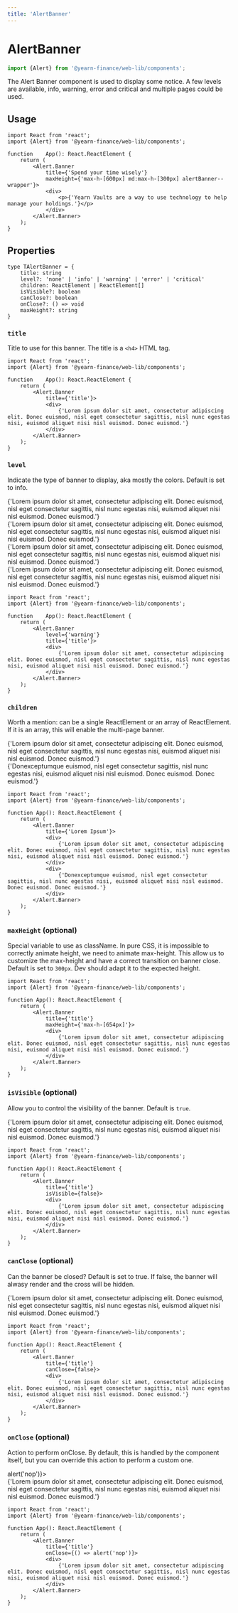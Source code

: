 ```yaml
---
title: 'AlertBanner'
---
```




# AlertBanner
```ts
import {Alert} from '@yearn-finance/web-lib/components';
```
<AlertBannerExample />

The Alert Banner component is used to display some notice. A few levels are available, info, warning, error and critical and multiple pages could be used.

## Usage
```tsx
import React from 'react';
import {Alert} from '@yearn-finance/web-lib/components';

function	App(): React.ReactElement {
	return (
		<Alert.Banner
			title={'Spend your time wisely'}
			maxHeight={'max-h-[600px] md:max-h-[300px] alertBanner--wrapper'}>
			<div>
				<p>{'Yearn Vaults are a way to use technology to help manage your holdings.'}</p>
			</div>
		</Alert.Banner>
	);
}
```

## Properties
```tsx
type TAlertBanner = {
	title: string
	level?: 'none' | 'info' | 'warning' | 'error' | 'critical'
	children: ReactElement | ReactElement[]
	isVisible?: boolean
	canClose?: boolean
	onClose?: () => void
	maxHeight?: string
}
```

### `title`
Title to use for this banner. The title is a `<h4>` HTML tag.
```tsx {8}
import React from 'react';
import {Alert} from '@yearn-finance/web-lib/components';

function	App(): React.ReactElement {
	return (
		<Alert.Banner
			title={'title'}>
			<div>
				{'Lorem ipsum dolor sit amet, consectetur adipiscing elit. Donec euismod, nisl eget consectetur sagittis, nisl nunc egestas nisi, euismod aliquet nisi nisl euismod. Donec euismod.'}
			</div>
		</Alert.Banner>
	);
}
```


### `level`
Indicate the type of banner to display, aka mostly the colors. Default is set to info.

<CodeExample>
	<div className="w-3/4 flex flex-col space-y-2">
		<Alert.Banner
			level={'info'}
			title={'title'}>
			<div>
				{'Lorem ipsum dolor sit amet, consectetur adipiscing elit. Donec euismod, nisl eget consectetur sagittis, nisl nunc egestas nisi, euismod aliquet nisi nisl euismod. Donec euismod.'}
			</div>
		</Alert.Banner>
		<Alert.Banner
			level={'warning'}
			title={'title'}>
			<div>
				{'Lorem ipsum dolor sit amet, consectetur adipiscing elit. Donec euismod, nisl eget consectetur sagittis, nisl nunc egestas nisi, euismod aliquet nisi nisl euismod. Donec euismod.'}
			</div>
		</Alert.Banner>
		<Alert.Banner
			level={'error'}
			title={'title'}>
			<div>
				{'Lorem ipsum dolor sit amet, consectetur adipiscing elit. Donec euismod, nisl eget consectetur sagittis, nisl nunc egestas nisi, euismod aliquet nisi nisl euismod. Donec euismod.'}
			</div>
		</Alert.Banner>
		<Alert.Banner
			level={'critical'}
			title={'title'}>
			<div>
				{'Lorem ipsum dolor sit amet, consectetur adipiscing elit. Donec euismod, nisl eget consectetur sagittis, nisl nunc egestas nisi, euismod aliquet nisi nisl euismod. Donec euismod.'}
			</div>
		</Alert.Banner>
	</div>
</CodeExample>

```tsx {7}
import React from 'react';
import {Alert} from '@yearn-finance/web-lib/components';

function	App(): React.ReactElement {
	return (
		<Alert.Banner
			level={'warning'}
			title={'title'}>
			<div>
				{'Lorem ipsum dolor sit amet, consectetur adipiscing elit. Donec euismod, nisl eget consectetur sagittis, nisl nunc egestas nisi, euismod aliquet nisi nisl euismod. Donec euismod.'}
			</div>
		</Alert.Banner>
	);
}
```

### `children`
Worth a mention: can be a single ReactElement or an array of ReactElement. If it is an array, this will enable the multi-page banner.

<CodeExample>
	<Alert.Banner
		title={'Lorem Ipsum'}>
		<div>
			{'Lorem ipsum dolor sit amet, consectetur adipiscing elit. Donec euismod, nisl eget consectetur sagittis, nisl nunc egestas nisi, euismod aliquet nisi nisl euismod. Donec euismod.'}
		</div>
		<div>
			{'Donexceptumque euismod, nisl eget consectetur sagittis, nisl nunc egestas nisi, euismod aliquet nisi nisl euismod. Donec euismod. Donec euismod.'}
		</div>
	</Alert.Banner>
</CodeExample>

```tsx {9-14}
import React from 'react';
import {Alert} from '@yearn-finance/web-lib/components';

function App(): React.ReactElement {
	return (
		<Alert.Banner
			title={'Lorem Ipsum'}>
			<div>
				{'Lorem ipsum dolor sit amet, consectetur adipiscing elit. Donec euismod, nisl eget consectetur sagittis, nisl nunc egestas nisi, euismod aliquet nisi nisl euismod. Donec euismod.'}
			</div>
			<div>
				{'Donexceptumque euismod, nisl eget consectetur sagittis, nisl nunc egestas nisi, euismod aliquet nisi nisl euismod. Donec euismod. Donec euismod.'}
			</div>
		</Alert.Banner>
	);
}
```

### `maxHeight` (optional)
Special variable to use as className. In pure CSS, it is impossible to correctly animate height, we need to animate max-height. This allow us to customize the max-height and have a correct transition on banner close. Default is set to `300px`. Dev should adapt it to the expected height.
```tsx {9}
import React from 'react';
import {Alert} from '@yearn-finance/web-lib/components';

function App(): React.ReactElement {
	return (
		<Alert.Banner
			title={'title'}
			maxHeight={'max-h-[654px]'}>
			<div>
				{'Lorem ipsum dolor sit amet, consectetur adipiscing elit. Donec euismod, nisl eget consectetur sagittis, nisl nunc egestas nisi, euismod aliquet nisi nisl euismod. Donec euismod.'}
			</div>
		</Alert.Banner>
	);
}
```

### `isVisible` (optional)
Allow you to control the visibility of the banner. Default is `true`.

<CodeExample>
	<Alert.Banner
		isVisible={false}
		title={'Spend your time wisely'}>
		<div>
			{'Lorem ipsum dolor sit amet, consectetur adipiscing elit. Donec euismod, nisl eget consectetur sagittis, nisl nunc egestas nisi, euismod aliquet nisi nisl euismod. Donec euismod.'}
		</div>
	</Alert.Banner>
</CodeExample>

```tsx {9}
import React from 'react';
import {Alert} from '@yearn-finance/web-lib/components';

function App(): React.ReactElement {
	return (
		<Alert.Banner
			title={'title'}
			isVisible={false}>
			<div>
				{'Lorem ipsum dolor sit amet, consectetur adipiscing elit. Donec euismod, nisl eget consectetur sagittis, nisl nunc egestas nisi, euismod aliquet nisi nisl euismod. Donec euismod.'}
			</div>
		</Alert.Banner>
	);
}
```


### `canClose` (optional)
Can the banner be closed? Default is set to true. If false, the banner will alwasy render and the cross will be hidden.

<CodeExample>
	<Alert.Banner
		title={'Spend your time wisely'}
		canClose={false}>
		<div>
			{'Lorem ipsum dolor sit amet, consectetur adipiscing elit. Donec euismod, nisl eget consectetur sagittis, nisl nunc egestas nisi, euismod aliquet nisi nisl euismod. Donec euismod.'}
		</div>
	</Alert.Banner>
</CodeExample>

```tsx {9}
import React from 'react';
import {Alert} from '@yearn-finance/web-lib/components';

function App(): React.ReactElement {
	return (
		<Alert.Banner
			title={'title'}
			canClose={false}>
			<div>
				{'Lorem ipsum dolor sit amet, consectetur adipiscing elit. Donec euismod, nisl eget consectetur sagittis, nisl nunc egestas nisi, euismod aliquet nisi nisl euismod. Donec euismod.'}
			</div>
		</Alert.Banner>
	);
}
```


### `onClose` (optional)
Action to perform onClose. By default, this is handled by the component itself, but you can override this action to perform a custom one.

<CodeExample>
	<Alert.Banner
		title={'Spend your time wisely'}
		onClose={() => alert('nop')}>
		<div>
			{'Lorem ipsum dolor sit amet, consectetur adipiscing elit. Donec euismod, nisl eget consectetur sagittis, nisl nunc egestas nisi, euismod aliquet nisi nisl euismod. Donec euismod.'}
		</div>
	</Alert.Banner>
</CodeExample>

```tsx {9}
import React from 'react';
import {Alert} from '@yearn-finance/web-lib/components';

function App(): React.ReactElement {
	return (
		<Alert.Banner
			title={'title'}
			onClose={() => alert('nop')}>
			<div>
				{'Lorem ipsum dolor sit amet, consectetur adipiscing elit. Donec euismod, nisl eget consectetur sagittis, nisl nunc egestas nisi, euismod aliquet nisi nisl euismod. Donec euismod.'}
			</div>
		</Alert.Banner>
	);
}
```